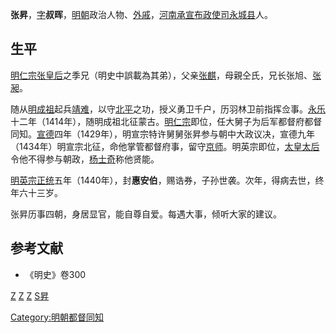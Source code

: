 {{Otheruses|张昇}}
'''张昇'''{{BD|1379年||1441年|catIdx=Z张}}，[[表字|字]]'''叔晖'''，[[明朝|明朝]]政治人物、[[外戚|外戚]]，[[河南承宣布政使司|河南承宣布政使司]][[永城县|永城县]]人。

== 生平 ==
[[明仁宗|明仁宗]][[誠孝昭皇后|张皇后]]之季兄（明史中誤載為其弟），父亲[[张麒|张麒]]，母親仝氏，兄长张旭、[[张昶_(外戚)|张昶]]。

随从[[明成祖|明成祖]]起兵[[靖难|靖难]]，以守[[北平|北平]]之功，授义勇卫千户，历羽林卫前指挥佥事。[[永乐_(明朝)|永乐]]十二年（1414年），随明成祖北征蒙古。[[明仁宗|明仁宗]]即位，任大舅子为后军都督府都督同知。[[宣德|宣德]]四年（1429年），明宣宗特许舅舅张昇参与朝中大政议决，宣德九年（1434年）明宣宗北征，命他掌管都督府事，留守[[明清北京城|京师]]。明英宗即位，[[太皇太后|太皇太后]]令他不得参与朝政，[[杨士奇|杨士奇]]称他贤能。

[[明英宗|明英宗]][[正统_(年号)|正统]]五年（1440年），封'''惠安伯'''，赐诰券，子孙世袭。次年，得病去世，终年六十三岁。

张昇历事四朝，身居显官，能自尊自爱。每遇大事，倾听大家的建议。

==参考文献==
*《明史》卷300
[[category:明朝外戚|Z]]
[[category:明朝伯爵|Z]]
[[category:永城人|Z]]
[[category:张姓|S昇]]
[[Category:明朝都督同知|Category:明朝都督同知]]